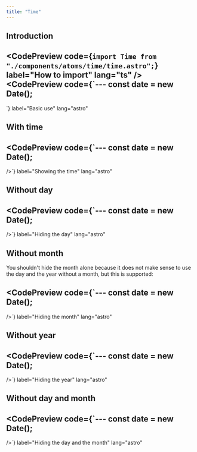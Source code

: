 ```yaml
---
title: "Time"
---
```



## Introduction

<CodePreview
  code={`import Time from "./components/atoms/time/time.astro";`}
  label="How to import"
  lang="ts"
/>
<CodePreview
  code={`---
const date = new Date();
---
<Time date={date} />`}
  label="Basic use"
  lang="astro"
>
  <Time date={date} />
</CodePreview>

## With time

<CodePreview
  code={`---
const date = new Date();
---
<Time date={date} showTime /> />`}
  label="Showing the time"
  lang="astro"
>
  <Time date={date} showTime />
</CodePreview>

## Without day

<CodePreview
  code={`---
const date = new Date();
---
<Time date={date} hideDay /> />`}
  label="Hiding the day"
  lang="astro"
>
  <Time date={date} hideDay />
</CodePreview>

## Without month

You shouldn't hide the month alone because it does not make sense to use the day and the year without a month, but this is supported:

<CodePreview
  code={`---
const date = new Date();
---
<Time date={date} hideMonth /> />`}
  label="Hiding the month"
  lang="astro"
>
  <Time date={date} hideMonth />
</CodePreview>

## Without year

<CodePreview
  code={`---
const date = new Date();
---
<Time date={date} hideYear /> />`}
  label="Hiding the year"
  lang="astro"
>
  <Time date={date} hideYear />
</CodePreview>

## Without day and month

<CodePreview
  code={`---
const date = new Date();
---
<Time date={date} hideDay hideMonth /> />`}
  label="Hiding the day and the month"
  lang="astro"
>
  <Time date={date} hideDay hideMonth />
</CodePreview>
